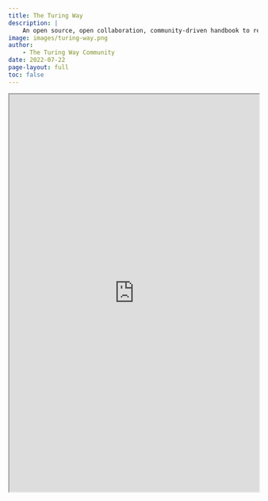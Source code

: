 ```yaml
---
title: The Turing Way
description: |
    An open source, open collaboration, community-driven handbook to reproducible, ethical and collaborative data science.
image: images/turing-way.png
author:
    - The Turing Way Community
date: 2022-07-22
page-layout: full
toc: false
---
```


```{=html}
<iframe width="100%" height="800" src="https://the-turing-way.netlify.app/index.html#" title="The Turing Way"></iframe>
```
